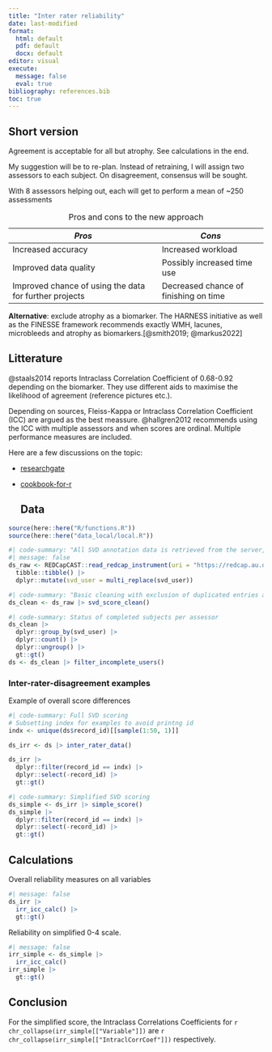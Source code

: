 ```yaml
---
title: "Inter rater reliability"
date: last-modified
format: 
  html: default
  pdf: default
  docx: default
editor: visual
execute: 
  message: false
  eval: true
bibliography: references.bib
toc: true
---
```


## Short version

Agreement is acceptable for all but atrophy. See calculations in the
end.

My suggestion will be to re-plan. Instead of retraining, I will assign
two assessors to each subject. On disagreement, consensus will be
sought.

With 8 assessors helping out, each will get to perform a mean of \~250
assessments

| *Pros*                                                 | *Cons*                                |
|--------------------------------------------------------|---------------------------------------|
| Increased accuracy                                     | Increased workload                    |
| Improved data quality                                  | Possibly increased time use           |
| Improved chance of using the data for further projects | Decreased chance of finishing on time |

: Pros and cons to the new approach

**Alternative**: exclude atrophy as a biomarker. The HARNESS initiative
as well as the FINESSE framework recommends exactly WMH, lacunes,
microbleeds and atrophy as biomarkers.[@smith2019; @markus2022]

## Litterature

@staals2014 reports Intraclass Correlation Coefficient of 0.68-0.92
depending on the biomarker. They use different aids to maximise the
likelihood of agreement (reference pictures etc.).

Depending on sources, Fleiss-Kappa or Intraclass Correlation Coefficient
(ICC) are argued as the best meassure. @hallgren2012 recommends using
the ICC with multiple assessors and when scores are ordinal. Multiple
performance measures are included.

Here are a few discussions on the topic:

-   [researchgate](https://www.researchgate.net/post/Calculating-a-weighted-kappa-for-multiple-raters)

-   [cookbook-for-r](http://www.cookbook-r.com/Statistical_analysis/Inter-rater_reliability/)

    ## Data

```r
source(here::here("R/functions.R"))
source(here::here("data_local/local.R"))
```

```r
#| code-summary: "All SVD annotation data is retrieved from the server, store as tibble and replace username with initials"
#| message: false
ds_raw <- REDCapCAST::read_redcap_instrument(uri = "https://redcap.au.dk/api/", key = "SVD_REDCAP_API", instrument = "svd_score") |>
  tibble::tibble() |>
  dplyr::mutate(svd_user = multi_replace(svd_user))
```

```r
#| code-summary: "Basic cleaning with exclusion of duplicated entries and subjects with no scan available"
ds_clean <- ds_raw |> svd_score_clean()
```

```r
#| code-summary: Status of completed subjects per assessor
ds_clean |>
  dplyr::group_by(svd_user) |>
  dplyr::count() |>
  dplyr::ungroup() |>
  gt::gt()
ds <- ds_clean |> filter_incomplete_users()
```

### Inter-rater-disagreement examples

Example of overall score differences

```r
#| code-summary: Full SVD scoring
# Subsetting index for examples to avoid printng id
indx <- unique(ds$record_id)[[sample(1:50, 1)]]

ds_irr <- ds |> inter_rater_data()

ds_irr |>
  dplyr::filter(record_id == indx) |>
  dplyr::select(-record_id) |>
  gt::gt()
```

```r
#| code-summary: Simplified SVD scoring
ds_simple <- ds_irr |> simple_score()
ds_simple |>
  dplyr::filter(record_id == indx) |>
  dplyr::select(-record_id) |>
  gt::gt()
```

## Calculations

Overall reliability measures on all variables

```r
#| message: false
ds_irr |>
  irr_icc_calc() |>
  gt::gt()
```

Reliability on simplified 0-4 scale.

```r
#| message: false
irr_simple <- ds_simple |>
  irr_icc_calc()
irr_simple |>
  gt::gt()
```

## Conclusion

For the simplified score, the Intraclass Correlations Coefficients for
`r chr_collapse(irr_simple[["Variable"]])` are
`r chr_collapse(irr_simple[["IntraclCorrCoef"]])` respectively.
